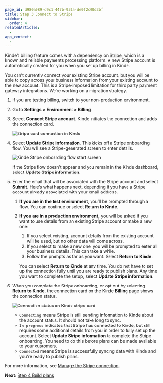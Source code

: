 ```yaml
---
page_id: d980a089-d9c1-447b-930a-de0f2c00d3bf
title: Step 3 Connect to Stripe
sidebar:
  order: 4
relatedArticles:
  - 
app_context:
  - 
---
```


Kinde’s billing feature comes with a dependency on [Stripe](https://stripe.com), which is a known and reliable payments processing platform. A new Stripe account is automatically created for you when you set up billing in Kinde. 

<Aside type="warning">

You can’t currently connect your existing Stripe account, but you will be able to copy across your business information from your existing account to the new account. This is a Stripe-imposed limitation for third party payment gateway integrations. We’re working on a migration strategy.

</Aside>

1. If you are testing billing, switch to your non-production environment.
2. Go to **Settings > Environment > Billing**.
3. Select **Connect Stripe account**. Kinde initiates the connection and adds the connection card.
    
    ![Stripe card connection in Kinde](https://imagedelivery.net/skPPZTHzSlcslvHjesZQcQ/f3797997-6681-41c8-a297-4a962d5d0500/public)
    
4. Select **Update Stripe information**. This kicks off a Stripe onboarding flow. You will see a Stripe-generated screen to enter details.
    
    ![Kinde Stripe onboarding flow start screen](https://imagedelivery.net/skPPZTHzSlcslvHjesZQcQ/71b08393-f43d-4f91-3268-7501e08d3f00/public)
    
    <Aside>
    
    If the Stripe flow doesn’t appear and you remain in the Kinde dashboard, select **Update Stripe information.**
    
    </Aside>
    
5. Enter the email that will be associated with the Stripe account and select **Submit**. Here’s what happens next, depending if you have a Stripe account already associated with your email address.
    1. **If you are in the test environment**, you’ll be prompted through a flow. You can continue or select **Return to Kinde**. 
    2. **If you are in a production environment,** you will be asked if you want to use details from an existing Stripe account or make a new one: 
        1. If you select existing, account details from the existing account will be used, but no other data will come across. 
        2. If you select to make a new one, you will be prompted to enter all your business details. This can take a while. 
        3. Follow the prompts as far as you want. Select **Return to Kinde**.
        
        <Aside>
        
        You can select **Return to Kinde** at any time. You do not have to set up the connection fully until you are ready to publish plans. Any time you want to complete the setup, select **Update         Stripe information**.
        
        </Aside>
        
6. When you complete the Stripe onboarding, or opt out by selecting **Return to Kinde**, the connection card on the Kinde **Billing** page shows the connection status. 
    
    ![Connection status on Kinde stripe card](https://imagedelivery.net/skPPZTHzSlcslvHjesZQcQ/f4eb395b-069e-42c3-ab4f-d78cc52e8800/public)
    
    - `Connecting`  means Stripe is still sending information to Kinde about the account status. It should not take long to sync.
    - `In progress`  indicates that Stripe has connected to Kinde, but still requires some additional details from you in order to fully set up the account. Select **Update Stripe information** to complete the Stripe onboarding. You need to do this before plans can be made available to your customers.
    - `Connected` means Stripe is successfully syncing data with Kinde and you’re ready to publish plans.

For more information, see [Manage the Stripe connection](/billing/payment-management/manage-stripe-connection/).

**Next:** [Step 4 Build plans](/billing/get-started/build-plans/)
